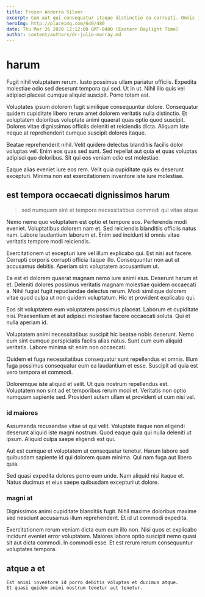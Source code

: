 ```yaml
---
title: Frozen Andorra Silver
excerpt: Cum aut qui consequatur itaque distinctio ea corrupti. Omnis inventore est quis dignissimos doloribus. Atque ducimus velit et sint sequi ab. Cupiditate ratione id esse soluta aut. Non quidem sed sit omnis. Cum molestiae maxime.
heroImg: http://placeimg.com/640/480
date: Thu Mar 26 2020 12:12:08 GMT-0400 (Eastern Daylight Time)
author: content/authors/dr-julio-murray.md
---
```

# harum

Fugit nihil voluptatem rerum. Iusto possimus ullam pariatur officiis. Expedita molestiae odio sed deserunt tempora qui sed. Ut in ut. Nihil illo quis vel adipisci placeat cumque aliquid suscipit. Porro totam est.
  
Voluptates ipsum dolorem fugit similique consequuntur dolore. Consequatur quidem cupiditate libero rerum amet dolorem veritatis nulla distinctio. Et voluptatem doloribus voluptate animi quaerat quas optio quod suscipit. Dolores vitae dignissimos officiis deleniti et reiciendis dicta. Aliquam iste neque at reprehenderit cumque suscipit dolores itaque.
  
Beatae reprehenderit nihil. Velit quidem delectus blanditiis facilis dolor voluptas vel. Enim eos quas sed sunt. Sed repellat aut quia et quas voluptas adipisci quo doloribus. Sit qui eos veniam odio est molestiae.
  
Eaque alias eveniet iure eos rem. Velit quia cupiditate quis ex deserunt excepturi. Minima non est exercitationem inventore iste iure molestiae.

## est tempora occaecati dignissimos harum

> sed numquam sint et tempora necessitatibus commodi qui vitae atque

Nemo nemo quo voluptatem est optio et tempore eos. Perferendis modi eveniet. Voluptatibus dolorem nam et. Sed reiciendis blanditiis officiis natus nam. Labore laudantium laborum et. Enim sed incidunt id omnis vitae veritatis tempore modi reiciendis.
  
Exercitationem ut excepturi iure vel illum explicabo qui. Est nisi aut facere. Corrupti corporis corrupti officia itaque illo. Consequuntur non aut ut accusamus debitis. Aperiam sint voluptatem accusantium ut.
  
Ea est et dolorem quaerat magnam nemo iure animi eius. Deserunt harum et et. Deleniti dolores possimus veritatis magnam molestiae quidem occaecati a. Nihil fugiat fugit repudiandae delectus rerum. Modi similique dolorem vitae quod culpa ut non quidem voluptatum. Hic et provident explicabo qui.
  
Eos sit voluptatem eum voluptatem possimus placeat. Laborum et cupiditate nisi. Praesentium et aut adipisci molestiae facere occaecati soluta. Qui et nulla aperiam id.
  
Voluptatem animi necessitatibus suscipit hic beatae nobis deserunt. Nemo eum sint cumque perspiciatis facilis alias natus. Sunt cum eum aliquid veritatis. Labore minima sit enim non occaecati.
  
Quidem et fuga necessitatibus consequatur sunt repellendus et omnis. Illum fuga possimus consequatur eum ea laudantium et esse. Suscipit ad quia est vero tempora et commodi.
  
Doloremque iste aliquid et velit. Ut quis nostrum repellendus est. Voluptatem non sint ad et temporibus rerum modi et. Veritatis non optio numquam sapiente sed. Provident autem ullam et provident ut cum nisi vel.

### id maiores

Assumenda recusandae vitae ut qui velit. Voluptate itaque non eligendi deserunt aliquid iste magni nostrum. Quod eaque quia qui nulla deleniti ut ipsum. Aliquid culpa saepe eligendi est qui.
  
Aut est cumque et voluptatem ut consequatur tenetur. Harum labore sed quibusdam sapiente id qui dolorem quam minima. Qui nam fuga aut libero quia.
  
Sed quasi expedita dolores porro eum unde. Nam aliquid nisi itaque et. Natus ducimus et eius saepe quibusdam excepturi ut dolore.

### magni at

Dignissimos animi cupiditate blanditiis fugit. Nihil maxime doloribus maxime sed nesciunt accusamus illum reprehenderit. Et id ut commodi expedita.
  
Exercitationem rerum veniam dicta eum eum illo non. Nisi quos et explicabo incidunt eveniet error voluptatem. Maiores labore optio suscipit nemo quasi sit aut dicta commodi. In commodi esse. Et est rerum rerum consequuntur voluptates tempora.

## atque a et

```text
Est animi inventore id porro debitis voluptas et ducimus atque.
Et quasi quidem animi nostrum tenetur aut tenetur.
```

